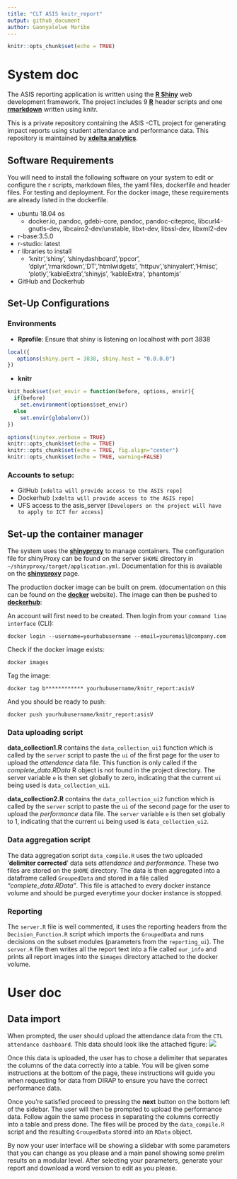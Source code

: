 ```yaml
---
title: "CLT ASIS knitr_report"
output: github_document
author: Gaonyalelwe Maribe
---
```


```r
knitr::opts_chunk$set(echo = TRUE)
```

# System doc
The ASIS reporting application is written using the [__R Shiny__](https://shiny.rstudio.com/) web development framework. The project includes 9 [__R__](https://www.r-project.org/) header scripts and one [__rmarkdown__](https://rmarkdown.rstudio.com/) written using knitr.

This is a private repository containing the ASIS 
-CTL project for generating impact reports using student attendance and performance data. This repository is maintained by [__xdelta analytics__](https://www.xdelta.co.za).

## Software Requirements
You will need to install the following software on your system to edit or configure the r scripts, markdown files, the yaml files, dockerfile and header files. For testing and deployment. For the docker image, these requirements are already listed in the dockerfile.

* ubuntu 18.04 os
  + docker.io, pandoc, gdebi-core, pandoc, pandoc-citeproc, libcurl4-gnutls-dev, libcairo2-dev/unstable, libxt-dev, libssl-dev, libxml2-dev
* r-base:3.5.0
* r-studio: latest
* r libraries to install
  + 'knitr','shiny', 'shinydashboard','ppcor', 'dplyr','rmarkdown','DT','htmlwidgets', 'httpuv','shinyalert','Hmisc', 'plotly','kableExtra','shinyjs', 'kableExtra', 'phantomjs'
* GitHub and Dockerhub


## Set-Up Configurations
### Environments

* __Rprofile__: Ensure that shiny is listening on localhost with port 3838
```r
local({
   options(shiny.port = 3838, shiny.host = "0.0.0.0")
})

```
* __knitr__
```r
knit_hook$set(set_envir = function(before, options, envir){
  if(before)
    set.environment(options$set_envir)
  else
    set.envir(globalenv())
})

options(tinytex.verbose = TRUE)
knitr::opts_chunk$set(echo = TRUE)
knitr::opts_chunk$set(echo = TRUE, fig.align="center")
knitr::opts_chunk$set(echo = TRUE, warning=FALSE)

```

### Accounts to setup:
* GitHub `[xdelta will provide access to the ASIS repo]`
* Dockerhub `[xdelta will provide access to the ASIS repo]`
* UFS access to the asis_server `[Developers on the project will have to apply to ICT for access]`

## Set-up the container manager
The system uses the [__shinyproxy__](https://www.shinyproxy.io/) to manage containers. The configuration file for shinyProxy can be found on the server `$HOME` directory in `~/shinyproxy/target/application.yml`. Documentation for this is available on the [__shinyproxy__](https://www.shinyproxy.io/) page.

The production docker image can be built on prem. (documentation on this can be found on the [__docker__](https://docs.docker.com/) website). The image can then be pushed to [__dockerhub__](https://hub.docker.com/):

An account will first need to be created. Then login from your `command line interface` (CLI): 

`docker login --username=yourhubusername --email=youremail@company.com`

Check if the docker image exists: 

`docker images`

Tag the image:

`docker tag b************ yourhubusername/knitr_report:asisV`

And you should be ready to push:

`docker push yourhubusername/knitr_report:asisV`

### Data uploading script
__data_collection1.R__ contains the `data_collection_ui1` function which is called by the `server` script to paste the `ui` of the first page for the user to upload the _attendance_ data file. This function is only called if the _complete_data.RData_ R object is not found in the project directory. The server variable `e` is then set globally to zero, indicating that the current `ui` being used is `data_collection_ui1`.

__data_collection2.R__ contains the `data_collection_ui2` function which is called by the `server` script to paste the `ui` of the second page for the user to upload the _performance_ data file. The `server` variable `e` is then set globally to 1, indicating that the current `ui` being used is `data_collection_ui2`.

### Data aggregation script
The data aggregation script `data_compile.R` uses the two uploaded '__delimiter corrected__' data sets _attendance_ and _performance_. These two files are stored on the `$HOME` directory. The data is then aggregated into a dataframe called `GroupedData` and stored in a file called _"complete_data.RData"_. This file is attached to every docker instance volume and should be purged everytime your docker instance is stopped.

### Reporting
The `server.R` file is well commented, it uses the reporting headers from the `Decision_Function.R` script which imports the `GroupedData` and runs decisions on the subset modules (parameters from the `reporting_ui`). The `server.R` file then writes all the report text into a file called `our_info` and prints all report images into the `$images` directory attached to the docker volume.


# User doc

## Data import
When prompted, the user should upload the attendance data from the `CTL attendance dashboard`. This data should look like the attached figure:
![](documentation_files/figure-gfm/att.png)

Once this data is uploaded, the user has to chose a delimiter that separates the columns of the data correctly into a table. You will be given some instructions at the bottom of the page, these instructions will guide you when requesting for data from DIRAP to ensure you have the correct performance data. 

Once you're satisfied proceed to pressing the __next__ button on the bottom left of the sidebar. The user will then be prompted to upload the performance data.
Follow again the same process in separating the columns correctly into a table and press done. The files will be proced by the `data_compile.R` script and the resulting `GroupedData` stored into an `RData` object.

By now your user interface will be showing a slidebar with some parameters that you can change as you please and a main panel showing some prelim results on a modular level. After selecting your parameters, generate your report and download a word version to edit as you please.
